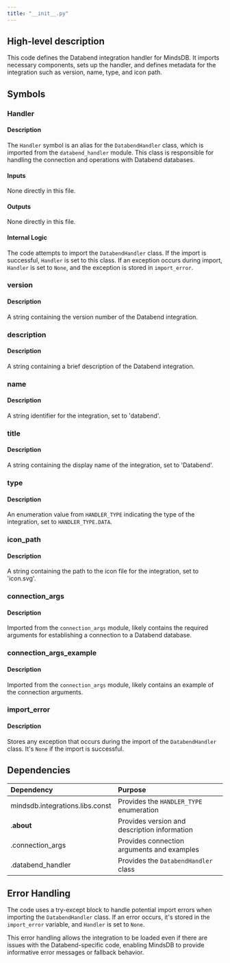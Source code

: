 ```yaml
---
title: "__init__.py"
---
```


## High-level description
This code defines the Databend integration handler for MindsDB. It imports necessary components, sets up the handler, and defines metadata for the integration such as version, name, type, and icon path.

## Symbols

### Handler
#### Description
The `Handler` symbol is an alias for the `DatabendHandler` class, which is imported from the `databend_handler` module. This class is responsible for handling the connection and operations with Databend databases.

#### Inputs
None directly in this file.

#### Outputs
None directly in this file.

#### Internal Logic
The code attempts to import the `DatabendHandler` class. If the import is successful, `Handler` is set to this class. If an exception occurs during import, `Handler` is set to `None`, and the exception is stored in `import_error`.

### version
#### Description
A string containing the version number of the Databend integration.

### description
#### Description
A string containing a brief description of the Databend integration.

### name
#### Description
A string identifier for the integration, set to 'databend'.

### title
#### Description
A string containing the display name of the integration, set to 'Databend'.

### type
#### Description
An enumeration value from `HANDLER_TYPE` indicating the type of the integration, set to `HANDLER_TYPE.DATA`.

### icon_path
#### Description
A string containing the path to the icon file for the integration, set to 'icon.svg'.

### connection_args
#### Description
Imported from the `connection_args` module, likely contains the required arguments for establishing a connection to a Databend database.

### connection_args_example
#### Description
Imported from the `connection_args` module, likely contains an example of the connection arguments.

### import_error
#### Description
Stores any exception that occurs during the import of the `DatabendHandler` class. It's `None` if the import is successful.

## Dependencies
| Dependency | Purpose |
|:-----------|:--------|
| mindsdb.integrations.libs.const | Provides the `HANDLER_TYPE` enumeration |
| .__about__ | Provides version and description information |
| .connection_args | Provides connection arguments and examples |
| .databend_handler | Provides the `DatabendHandler` class |

## Error Handling
The code uses a try-except block to handle potential import errors when importing the `DatabendHandler` class. If an error occurs, it's stored in the `import_error` variable, and `Handler` is set to `None`.

This error handling allows the integration to be loaded even if there are issues with the Databend-specific code, enabling MindsDB to provide informative error messages or fallback behavior.